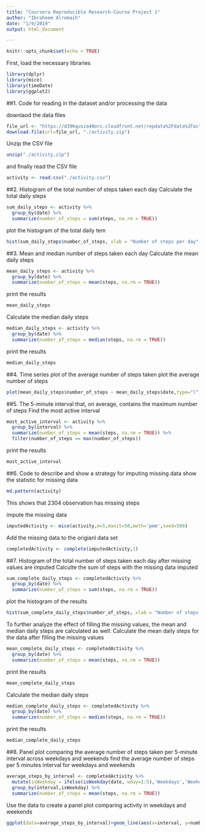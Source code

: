 ```yaml
---
title: "Coursera Reproducible Research-Course Project 1"
author: "Ibraheem Alromaih"
date: "1/9/2019"
output: html_document

---
```


```r
knitr::opts_chunk$set(echo = TRUE)
```

First, load the necessary libraries

```r
library(dplyr)
library(mice)
library(timeDate)
library(ggplot2)
```

##1. Code for reading in the dataset and/or processing the data

downlaod the data files
```r
file_url <- "https://d396qusza40orc.cloudfront.net/repdata%2Fdata%2Factivity.zip"
download.file(url=file_url, "./activity.zip")
```


Unzip the CSV file
```r
unzip("./activity.zip")
```

and finally read the CSV file
```r
activity <- read.csv("./activity.csv")
```


##2. Histogram of the total number of steps taken each day
Calculate the total daily steps 
```r
sum_daily_steps <- activity %>%
  group_by(date) %>%
  summarize(number_of_steps = sum(steps, na.rm = TRUE))
```

plot the histogram of the total daily tem
```r
hist(sum_daily_steps$number_of_steps, xlab = "Number of steps per day" ,main = "Histogram of Daily Steps")
```



##3. Mean and median number of steps taken each day
Calculate the mean daily steps
```r
mean_daily_steps <- activity %>%
  group_by(date) %>%
  summarize(number_of_steps = mean(steps, na.rm = TRUE))
```

print the results
```r
mean_daily_steps
```

Calculate the median daily steps
```r
median_daily_steps <- activity %>%
  group_by(date) %>%
  summarize(number_of_steps = median(steps, na.rm = TRUE))
```
print the results
```r
median_daily_steps
```

##4. Time series plot of the average number of steps taken
plot the average number of steps
```r
plot(mean_daily_steps$number_of_steps ~ mean_daily_steps$date,type="l", xlab="Date", ylab = "Average Number of steps every 5 minutes", main = "Daily Average Steps Every 5 minutes")
```

##5. The 5-minute interval that, on average, contains the maximum number of steps
Find the most active interval
```r
most_active_interval <- activity %>%
  group_by(interval) %>%
  summarize(number_of_steps = mean(steps, na.rm = TRUE)) %>%
  filter(number_of_steps == max(number_of_steps))
```
print the results
```r
most_active_interval
```

##6. Code to describe and show a strategy for imputing missing data
show the statistic for missing data
```r
md.pattern(activity)
```
This shows that 2304 observation has missing steps

impute the missing data
```r
imputedActivity <- mice(activity,m=5,maxit=50,meth='pmm',seed=500)
```

Add the missing data to the origianl data set
```r
completedActivity <- complete(imputedActivity,1)
```

##7. Histogram of the total number of steps taken each day after missing values are imputed
Calculte the sum of steps with the missing data imputed
```r
sum_complete_daily_steps <- completedActivity %>%
  group_by(date) %>%
  summarize(number_of_steps = sum(steps, na.rm = TRUE))
```
plot the histogram of the results
```r
hist(sum_complete_daily_steps$number_of_steps, xlab = "Number of steps per day" ,main = "Histogram of Daily Steps (missing data imputed)")
```

To further analyze the effect of filling the missing values, the mean and median daily steps are calculated as well:
Calculate the mean daily steps for the data after filling the missing values
```r
mean_complete_daily_steps <- completedActivity %>%
  group_by(date) %>%
  summarize(number_of_steps = mean(steps, na.rm = TRUE))
```

print the results
```r
mean_complete_daily_steps
```

Calculate the median daily steps
```r
median_complete_daily_steps <- completedActivity %>%
  group_by(date) %>%
  summarize(number_of_steps = median(steps, na.rm = TRUE))
```
print the results
```r
median_complete_daily_steps
```


##8. Panel plot comparing the average number of steps taken per 5-minute interval across weekdays and weekends
find the average number of steps per 5 minutes interval for weekdays and weekends
```r
average_steps_by_interval <- completedActivity %>%
  mutate(isWeekday = ifelse(isWeekday(date, wday=1:5),'Weekdays','Weekends'))  %>%
  group_by(interval,isWeekday) %>%
  summarize(number_of_steps = mean(steps, na.rm = TRUE))
```

Use the data to create a panel plot comparing activity in weekdays and weekends
```r
ggplot(data=average_steps_by_interval)+geom_line(aes(x=interval, y=number_of_steps))+facet_grid(isWeekday~.)
```
